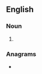 ==English==

===Noun===
{{head|en|noun form}}

# {{plural of|en|aerologist}}

===Anagrams===
* {{anagrams|en|a=aegiloorsst|areologists|astrologies|astrologise}}